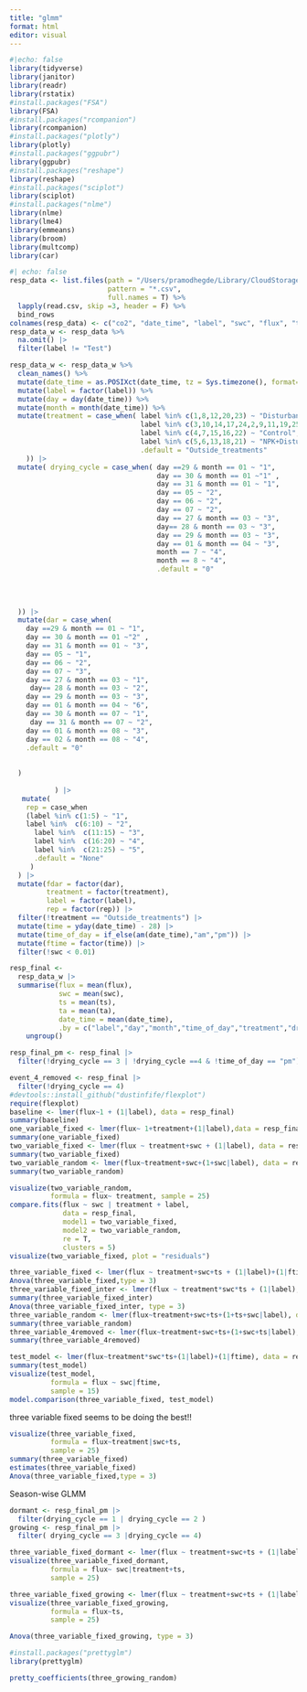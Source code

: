 ```yaml
---
title: "glmm"
format: html
editor: visual
---
```


```r
#|echo: false
library(tidyverse)
library(janitor)
library(readr)
library(rstatix)
#install.packages("FSA")
library(FSA)
#install.packages("rcompanion")
library(rcompanion)
#install.packages("plotly")
library(plotly)
#install.packages("ggpubr")
library(ggpubr)
#install.packages("reshape")
library(reshape)
#install.packages("sciplot")
library(sciplot)
#install.packages("nlme")
library(nlme)
library(lme4)
library(emmeans)
library(broom)
library(multcomp)
library(car)

```

```r
#| echo: false
resp_data <- list.files(path = "/Users/pramodhegde/Library/CloudStorage/OneDrive-UniversityofGeorgia/Documents/Licor",
                        pattern = "*.csv",
                        full.names = T) %>% 
  lapply(read.csv, skip =3, header = F) %>% 
  bind_rows 
colnames(resp_data) <- c("co2", "date_time", "label", "swc", "flux", "ts", "ta")
resp_data_w <- resp_data %>% 
  na.omit() |> 
  filter(label != "Test")
```

```r
resp_data_w <- resp_data_w %>% 
  clean_names() %>% 
  mutate(date_time = as.POSIXct(date_time, tz = Sys.timezone(), format="%Y/%m/%d %H:%M:%S")) %>% 
  mutate(label = factor(label)) %>% 
  mutate(day = day(date_time)) %>% 
  mutate(month = month(date_time)) %>% 
  mutate(treatment = case_when( label %in% c(1,8,12,20,23) ~ "Disturbance",
                                label %in% c(3,10,14,17,24,2,9,11,19,25) ~ "NPK",
                                label %in% c(4,7,15,16,22) ~ "Control", 
                                label %in% c(5,6,13,18,21) ~ "NPK+Disturbance",
                                .default = "Outside_treatments"
    )) |> 
  mutate( drying_cycle = case_when( day ==29 & month == 01 ~ "1",
                                    day == 30 & month == 01 ~"1" ,
                                    day == 31 & month == 01 ~ "1", 
                                    day == 05 ~ "2", 
                                    day == 06 ~ "2", 
                                    day == 07 ~ "2",
                                    day == 27 & month == 03 ~ "3",
                                    day== 28 & month == 03 ~ "3",
                                    day == 29 & month == 03 ~ "3",
                                    day == 01 & month == 04 ~ "3", 
                                    month == 7 ~ "4", 
                                    month == 8 ~ "4",
                                    .default = "0"
                                    
    
    
    
  )) |> 
  mutate(dar = case_when(
    day ==29 & month == 01 ~ "1",
    day == 30 & month == 01 ~"2" ,
    day == 31 & month == 01 ~ "3",
    day == 05 ~ "1",
    day == 06 ~ "2",
    day == 07 ~ "3",
    day == 27 & month == 03 ~ "1",
     day== 28 & month == 03 ~ "2",
    day == 29 & month == 03 ~ "3",
    day == 01 & month == 04 ~ "6",
    day == 30 & month == 07 ~ "1",
     day == 31 & month == 07 ~ "2",
    day == 01 & month == 08 ~ "3",
    day == 02 & month == 08 ~ "4",
    .default = "0"
    
    
  )
           
           ) |> 
   mutate(
    rep = case_when
    (label %in% c(1:5) ~ "1",
    label %in%  c(6:10) ~ "2",
      label %in%  c(11:15) ~ "3",
      label %in%  c(16:20) ~ "4", 
      label %in%  c(21:25) ~ "5",
      .default = "None"
     )
  ) |> 
  mutate(fdar = factor(dar),
         treatment = factor(treatment),
         label = factor(label),
         rep = factor(rep)) |> 
  filter(!treatment == "Outside_treatments") |> 
  mutate(time = yday(date_time) - 28) |> 
  mutate(time_of_day = if_else(am(date_time),"am","pm")) |> 
  mutate(ftime = factor(time)) |> 
  filter(!swc < 0.01)


```

```r
resp_final <-
  resp_data_w |> 
  summarise(flux = mean(flux),
            swc = mean(swc),
            ts = mean(ts),
            ta = mean(ta),
            date_time = mean(date_time),
            .by = c("label","day","month","time_of_day","treatment","drying_cycle","ftime","time","rep","dar","fdar")) |> 
    ungroup() 

resp_final_pm <- resp_final |> 
  filter(!drying_cycle == 3 | !drying_cycle ==4 & !time_of_day == "pm")
```

```r
event_4_removed <- resp_final |> 
  filter(!drying_cycle == 4)
#devtools::install_github("dustinfife/flexplot")
require(flexplot)
baseline <- lmer(flux~1 + (1|label), data = resp_final)
summary(baseline)
one_variable_fixed <- lmer(flux~ 1+treatment+(1|label),data = resp_final)
summary(one_variable_fixed)
two_variable_fixed <- lmer(flux ~ treatment+swc + (1|label), data = resp_final)
summary(two_variable_fixed)
two_variable_random <- lmer(flux~treatment+swc+(1+swc|label), data = resp_final)
summary(two_variable_random)

visualize(two_variable_random,
          formula = flux~ treatment, sample = 25)
compare.fits(flux ~ swc | treatment + label,
             data = resp_final,
             model1 = two_variable_fixed,
             model2 = two_variable_random,
             re = T, 
             clusters = 5)
visualize(two_variable_fixed, plot = "residuals")
```

```r
three_variable_fixed <- lmer(flux ~ treatment+swc+ts + (1|label)+(1|ftime), data = resp_final_pm)
Anova(three_variable_fixed,type = 3)
three_variable_fixed_inter <- lmer(flux ~ treatment*swc*ts + (1|label), data = resp_final)
summary(three_variable_fixed_inter)
Anova(three_variable_fixed_inter, type = 3)
three_variable_random <- lmer(flux~treatment+swc+ts+(1+ts+swc|label), data = resp_final)
summary(three_variable_random)
three_variable_4removed <- lmer(flux~treatment+swc+ts+(1+swc+ts|label), data = event_4_removed)
summary(three_variable_4removed)

test_model <- lmer(flux~treatment*swc*ts+(1|label)+(1|ftime), data = resp_final_pm)
summary(test_model)
visualize(test_model,
          formula = flux ~ swc|ftime,
          sample = 15)
model.comparison(three_variable_fixed, test_model)
```

three variable fixed seems to be doing the best!!

```r
visualize(three_variable_fixed,
          formula = flux~treatment|swc+ts,
          sample = 25)
summary(three_variable_fixed)
estimates(three_variable_fixed)
Anova(three_variable_fixed,type = 3)
```


Season-wise GLMM
```r
dormant <- resp_final_pm |> 
  filter(drying_cycle == 1 | drying_cycle == 2 )
growing <- resp_final_pm |> 
  filter( drying_cycle == 3 |drying_cycle == 4)
```

```r
three_variable_fixed_dormant <- lmer(flux ~ treatment+swc+ts + (1|label)+(1|ftime), data = dormant)
visualize(three_variable_fixed_dormant,
          formula = flux~ swc|treatment+ts,
          sample = 25)

```

```r
three_variable_fixed_growing <- lmer(flux ~ treatment+swc+ts + (1|label)+(1|ftime), data = growing)
visualize(three_variable_fixed_growing,
          formula = flux~ts,
          sample = 25)

Anova(three_variable_fixed_growing, type = 3)
```

```r
#install.packages("prettyglm")
library(prettyglm)

pretty_coefficients(three_growing_random)
```

